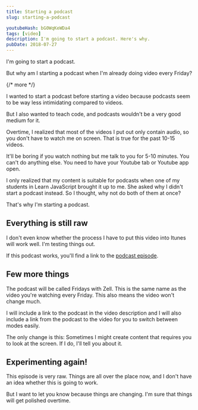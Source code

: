```yaml
---
title: Starting a podcast
slug: starting-a-podcast

youtubeHash: bG0WqKeWDa4
tags: [video]
description: I'm going to start a podcast. Here's why.
pubDate: 2018-07-27
---
```


I'm going to start a podcast.

But why am I starting a podcast when I'm already doing video every Friday?

{/* more */}

I wanted to start a podcast before starting a video because podcasts seem to be way less intimidating compared to videos.

But I also wanted to teach code, and podcasts wouldn't be a very good medium for it.

Overtime, I realized that most of the videos I put out only contain audio, so you don't have to watch me on screen. That is true for the past 10-15 videos.

It'll be boring if you watch nothing but me talk to you for 5-10 minutes. You can't do anything else. You need to have your Youtube tab or Youtube app open.

I only realized that my content is suitable for podcasts when one of my students in Learn JavaScript brought it up to me. She asked why I didn't start a podcast instead. So I thought, why not do both of them at once?

That's why I'm starting a podcast.

## Everything is still raw

I don't even know whether the process I have to put this video into Itunes will work well. I'm testing things out.

If this podcast works, you'll find a link to the [podcast episode]().

## Few more things

The podcast will be called Fridays with Zell. This is the same name as the video you're watching every Friday. This also means the video won't change much.

I will include a link to the podcast in the video description and I will also include a link from the podcast to the video for you to switch between modes easily.

The only change is this: Sometimes I might create content that requires you to look at the screen. If I do, I'll tell you about it.

## Experimenting again!

This episode is very raw. Things are all over the place now, and I don't have an idea whether this is going to work.

But I want to let you know because things are changing. I'm sure that things will get polished overtime.
